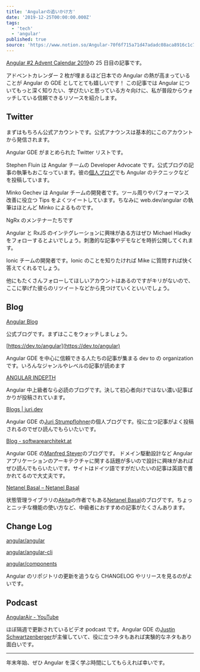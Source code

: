 ```yaml
---
title: 'Angularの追いかけ方'
date: '2019-12-25T00:00:00.000Z'
tags:
  - 'tech'
  - 'angular'
published: true
source: 'https://www.notion.so/Angular-70f6f715a71d47adadc08aca8916c1c7'
---
```



[Angular #2 Advent Calendar 2019](https://qiita.com/advent-calendar/2019/angular-2)の 25 日目の記事です。

アドベントカレンダー 2 枚が埋まるほど日本での Angular の熱が高まっていることが Angular の GDE としてとても嬉しいです！ この記事では Angular についてもっと深く知りたい、学びたいと思っている方々向けに、私が普段からウォッチしている信頼できるリソースを紹介します。

## Twitter

<LinkPreview src="https://twitter.com/angular" />

まずはもちろん公式アカウントです。公式アナウンスは基本的にこのアカウントから発信されます。

<LinkPreview src="https://twitter.com/stephenfluin/lists/angular-gdes" />

Angular GDE がまとめられた Twitter リストです。

<LinkPreview src="https://twitter.com/stephenfluin" />

Stephen Fluin は Angular チームの Developer Advocate です。公式ブログの記事の執筆もおこなっています。彼の[個人ブログ](https://fluin.io/blog)でも Angular のテクニックなどを投稿しています。

<LinkPreview src="https://twitter.com/mgechev" />

Minko Gechev は Angular チームの開発者です。ツール周りやパフォーマンス改善に役立つ Tips をよくツイートしています。ちなみに web.dev/angular の執筆はほとんど Minko によるものです。

<LinkPreview src="https://twitter.com/brandontroberts" />

<LinkPreview src="https://twitter.com/MikeRyanDev" />

<LinkPreview src="https://twitter.com/tim_deschryver" />

NgRx のメンテナーたちです

<LinkPreview src="https://twitter.com/Michael_Hladky" />

Angular と RxJS のインテグレーションに興味がある方はぜひ Michael Hladky をフォローするとよいでしょう。刺激的な記事やデモなどを時折公開してくれます。

<LinkPreview src="https://twitter.com/mhartington" />

Ionic チームの開発者です。Ionic のことを知りたければ Mike に質問すれば快く答えてくれるでしょう。

他にもたくさんフォローしてほしいアカウントはあるのですがキリがないので、ここに挙げた彼らのリツイートなどから見つけていくといいでしょう。

## Blog

[Angular Blog](https://blog.angular.io/)

公式ブログです。まずはここをウォッチしましょう。

[https://dev.to/angular](https://dev.to/angular)

Angular GDE を中心に信頼できる人たちの記事が集まる dev to の organization です。いろんなジャンルやレベルの記事が読めます

[ANGULAR INDEPTH](https://indepth.dev/angular/)

Angular 中上級者なら必読のブログです。決して初心者向けではない濃い記事ばかりが投稿されています。

[Blogs | juri.dev](https://juristr.com/blog/)

Angular GDE の[Juri Strumpflohner](https://twitter.com/juristr)の個人ブログです。役に立つ記事がよく投稿されるのでぜひ読んでもらいたいです。

[Blog - softwarearchitekt.at](https://www.softwarearchitekt.at/blog/)

Angular GDE の[Manfred Steyer](https://twitter.com/ManfredSteyer)のブログです。 ドメイン駆動設計など Angular アプリケーションのアーキテクチャに関する話題が多いので設計に興味があればぜひ読んでもらいたいです。サイトはドイツ語ですがだいたいの記事は英語で書かれてるので大丈夫です。

[Netanel Basal – Netanel Basal](https://netbasal.com/@NetanelBasal)

状態管理ライブラリの[Akita](https://github.com/datorama/akita)の作者でもある[Netanel Basal](https://twitter.com/NetanelBasal)のブログです。ちょっとニッチな機能の使い方など、中級者におすすめの記事がたくさんあります。

## Change Log

[angular/angular](https://github.com/angular/angular/blob/master/CHANGELOG.md)

[angular/angular-cli](https://github.com/angular/angular-cli/releases)

[angular/components](https://github.com/angular/components/blob/master/CHANGELOG.md)

Angular のリポジトリの更新を追うなら CHANGELOG やリリースを見るのがよいです。

## Podcast

[AngularAir - YouTube](https://www.youtube.com/AngularAirPodcast)

ほぼ隔週で更新されているビデオ podcast です。Angular GDE の[Justin Schwartzenberger](https://twitter.com/schwarty)が主催していて、役に立つネタもあれば実験的なネタもあり面白いです。

---

年末年始、ぜひ Angular を深く学ぶ時間にしてもらえれば幸いです。
